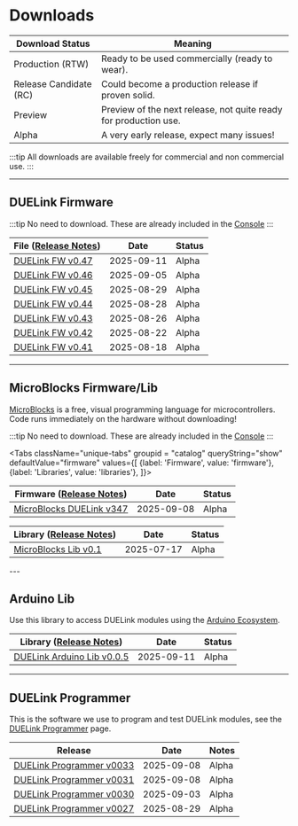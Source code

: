 # Downloads


Download Status | Meaning
--- | ---
Production (RTW) | Ready to be used commercially (ready to wear).
Release Candidate (RC) | Could become a production release if proven solid.
Preview | Preview of the next release, not quite ready for production use.
Alpha | A very early release, expect many issues!

:::tip
All downloads are available freely for commercial and non commercial use.
:::

---

## DUELink Firmware

:::tip
No need to download. These are already included in the [Console](./console)
:::

File ([Release Notes](/docs/release-notes)) | Date | Status
--- | --- | ---
<a download href="/bin/fw/duelink-fw-v047.hex">DUELink FW v0.47</a> | 2025-09-11 | Alpha
<a download href="/bin/fw/duelink-fw-v046.hex">DUELink FW v0.46</a> | 2025-09-05 | Alpha
<a download href="/bin/fw/duelink-fw-v045.hex">DUELink FW v0.45</a> | 2025-08-29 | Alpha
<a download href="/bin/fw/duelink-fw-v044.hex">DUELink FW v0.44</a> | 2025-08-28 | Alpha
<a download href="/bin/fw/duelink-fw-v043.hex">DUELink FW v0.43</a> | 2025-08-26 | Alpha
<a download href="/bin/fw/duelink-fw-v042.hex">DUELink FW v0.42</a> | 2025-08-22 | Alpha
<a download href="/bin/fw/duelink-fw-v041.hex">DUELink FW v0.41</a> | 2025-08-18 | Alpha

---

## MicroBlocks Firmware/Lib

[MicroBlocks](/docs/language/microblocks) is a free, visual programming language for microcontrollers. Code runs immediately on the hardware without downloading!

:::tip
No need to download. These are already included in the [Console](./console)
:::

<Tabs className="unique-tabs" groupid = "catalog" queryString="show" defaultValue="firmware"
  values={[
    {label: 'Firmware', value: 'firmware'},
    {label: 'Libraries', value: 'libraries'},
  ]}>

<TabItem value="firmware">

Firmware ([Release Notes](/docs/release-notes)) | Date | Status
--- | --- | --- |
<a download href="/bin/microblocks/duelink-microblocks-v347.hex">MicroBlocks DUELink v347</a> | 2025-09-08 | Alpha


</TabItem>

<TabItem value="libraries">

Library ([Release Notes](/docs/release-notes)) | Date | Status
--- | ---------- | ------- |
<a download href="/code/libraries/microblocks/microblocks-lib-v0.1.zip">MicroBlocks Lib v0.1</a> | 2025-07-17 | Alpha

</TabItem>
</Tabs>
---

## Arduino Lib

Use this library to access DUELink modules using the [Arduino Ecosystem](./hw/arduino). 

Library ([Release Notes](/docs/release-notes))                   | Date       | Status
--- | --- | ---
<a download href="/code/libraries/arduino/duelink-libraries-arduino-0.0.5.zip">DUELink Arduino Lib v0.0.5</a> | 2025-09-11 | Alpha
---

## DUELink Programmer

This is the software we use to program and test DUELink modules, see the [DUELink Programmer](./programmer) page.

Release | Date | Notes
--- | --- | ---
<a download href="/bin/prog/DUELink Programmer Setup v0033.msi">DUELink Programmer v0033</a> | 2025-09-08 | Alpha
<a download href="/bin/prog/DUELink Programmer Setup v0031.msi">DUELink Programmer v0031</a> | 2025-09-08 | Alpha
<a download href="/bin/prog/DUELink Programmer Setup v0030.msi">DUELink Programmer v0030</a> | 2025-09-03 | Alpha
<a download href="/bin/prog/DUELink Programmer Setup v0027.msi">DUELink Programmer v0027</a> | 2025-08-29 | Alpha
